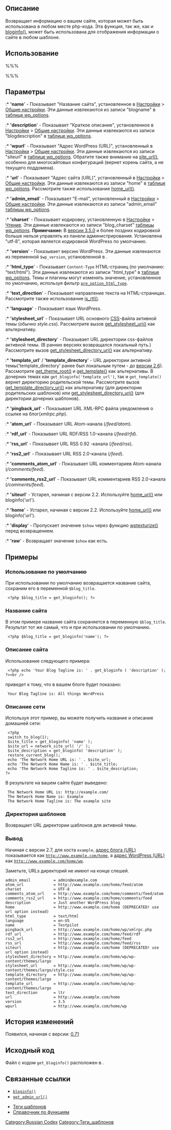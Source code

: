 {{Languages|
{{en|Template Tags/get_bloginfo}}
{{ja|テンプレートタグ/get_bloginfo}}
{{pt-br|Template Tags/get_bloginfo}}
{{tr|Tema Etiketleri/get_bloginfo}}
{{ru|Теги шаблонов/get_bloginfo}}
}}

== Описание ==

Возвращает информацию о вашем сайте, которая может быть использована в любом месте php-кода. Эта функция, так же, как и [[Теги шаблонов/bloginfo|bloginfo()]], может быть использована для отображения информации о сайте в любом шаблоне. 

== Использование ==

%%% <?php $bloginfo = get_bloginfo( $show, $filter ); ?> %%%

== Параметры ==

{{Parameter|$show|string|Какую именно информацию вы хотите получить.|необязательный|name}}

:* ''''name'''' - Показывает "Название сайта", установленное в [[Административные_панели#General|Настройки]] > [[Settings_General_SubPanel|Общие настройки]]. Эти данные извлекаются из записи "blogname" в [[Database Description#Table:_wp_options|таблице wp_options]].
:* ''''description'''' - Показывает "Краткое описание", установленное в [[Административные_панели#General|Настройки]] > [[Settings_General_SubPanel|Общие настройки]].  Эти данные извлекаются из записи "blogdescription" в [[Database Description#Table:_wp_options|таблице wp_options]].
:* ''''wpurl'''' - Показывает "Адрес WordPress (URL)", установленный в [[Административные_панели#General|Настройки]] > [[Settings_General_SubPanel|Общие настройки]]. Эти данные извлекаются из записи "siteurl" в [[Database Description#Table:_wp_options|таблице wp_options]]. Обратите также внимание на [[Function_Reference/site_url | site_url()]], особенно для многосайтовых конфигураций (вернет корень сайта, а не текущего поддомена).
:* ''''url'''' - Показывает "Адрес сайта (URL)", установленный в [[Административные_панели#General|Настройки]] > [[Settings_General_SubPanel|Общие настройки]]. Эти данные извлекаются из записи "home" в [[Database Description#Table:_wp_options|таблице wp_options]]. Рассмотрите также использование [[Function_Reference/home_url | home_url()]].
:* ''''admin_email'''' - Показывает "E-mail", установленный в [[Административные_панели#General|Настройки]] > [[Settings_General_SubPanel|Общие настройки]]. Эти данные извлекаются из записи "admin_email" [[Database Description#Table:_wp_options|таблицы wp_options]].
:* ''''charset'''' - Показывает кодировку, установленную в [[Административные_панели#Reading|Настройки]] > [[Settings_Reading_SubPanel|Чтение]]. Эти данные извлекаются из записи "blog_charset" [[Database Description#Table:_wp_options|таблицы wp_options]].  '''Примечание:''' В [[Версия 3.5|версии 3.5.0]] и более поздних кодировкой больше нельзя управлять из панели администрирования. Установлена "utf-8", которая является кодировкой WordPress по умолчанию. 
:* ''''version'''' - Показывает версию WordPress. Эти данные извлекаются из переменной <tt>$wp_version</tt>, установленной в {{Trac|wp-includes/version.php}}.
:* ''''html_type'''' - Показывает <tt>Content-Type</tt> HTML-страниц (по умолчанию: "text/html"). Эти данные извлекаются из записи "html_type" в [[Database Description#Table:_wp_options|таблице wp_options]]. Темы и плагины могут изменять значение, установленное по умолчанию, используя фильтр <tt>[[Plugin_API/Filter_Reference|pre_option_html_type]]</tt>.
:* ''''text_direction'''' - Показывает направление текста на HTML-страницах. Рассмотрите также использование [[Function_Reference/is_rtl | is_rtl()]].
:* ''''language'''' - Показывает язык WordPress.
:* ''''stylesheet_url'''' - Показывает URL основного [[Глоссарий#CSS|CSS]]-файла активной темы (обычно ''style.css''). Рассмотрите вызов [[Function_Reference/get_stylesheet_uri | get_stylesheet_uri()]] как альтернативу.
:* ''''stylesheet_directory'''' - Показывает URL директории css-файлов активной темы. (В ранних версиях возвращался локальный путь.) Рассмотрите вызов [[Function_Reference/get_stylesheet_directory_uri | get_stylesheet_directory_uri()]] как альтернативу.
:* ''''template_url'''' / ''''template_directory'''' - URL директории активной темы('template_directory' ранее был локальным путем  - до [[Version 2.6|версии 2.6]]). Рассмотрите [[Function_Reference/get_theme_root|get_theme_root()]] и [[Function_Reference/get_template|get_template()]] как альтернативы.  В дочерних темах как <tt>get_bloginfo('template_url')</tt>, так и <tt>get_template()</tt> вернет директорию родительской темы. Рассмотрите вызов [[Function_Reference/get_template_directory_uri | get_template_directory_uri()]] как альтернативу (для директории родительских шаблонов) или [[Function_Reference/get_stylesheet_directory_uri | get_stylesheet_directory_uri()]] (для директории дочерних шаблонов).
:* ''''pingback_url'''' - Показывает URL XML-RPC файла уведомления о ссылке на блог(''xmlrpc.php'').
:* ''''atom_url'''' - Показывает URL Atom-канала (''/feed/atom'').
:* ''''rdf_url'''' - Показывает URL RDF/RSS 1.0-канала (''/feed/rfd'').
:* ''''rss_url'''' - Показывает URL RSS 0.92 -канала (''/feed/rss'').
:* ''''rss2_url'''' - Показывает URL RSS 2.0-канала (''/feed'').
:* ''''comments_atom_url'''' - Показывает URL комментариев Atom-канала (''/comments/feed'').
:* ''''comments_rss2_url'''' - Показывает URL комментариев RSS 2.0-канала (''/comments/feed'').
:* ''''siteurl'''' - Устарел, начиная с версии 2.2. Используйте [[Function_Reference/home_url | home_url()]] или bloginfo('url').
:* ''''home'''' - Устарел, начиная с версии 2.2. Используйте [[Function_Reference/home_url | home_url()]] или bloginfo('url').

{{Parameter|$filter|string|Ключевое слово, определяющее способ фильтрации полученных данных.|Необязательный|raw}}

:* ''''display'''' - Пропускает значение <tt>$show</tt> через функцию  [[Function_Reference/wptexturize | wptexturize()]] перед возвращением.
:* ''''raw'''' - Возвращает значение <tt>$show</tt> как есть.

== Примеры ==

=== Использование по умолчанию ===

При использовании по умолчанию возвращается название сайта, сохраним его в переменной <tt>$blog_title</tt>.

<pre>
 <?php $blog_title = get_bloginfo(); ?>
</pre>

=== Название сайта ===

В этом примере название сайта сохраняется в переменную <tt>$blog_title</tt>.  Результат тот же самый, что и при использовании по умолчанию.

<pre>
 <?php $blog_title = get_bloginfo('name'); ?>
</pre>

=== Описание сайта ===

Использование следующего примера:

<pre>
 <?php echo 'Your Blog Tagline is: ' . get_bloginfo ( 'description' );  ?><br />
</pre>

приведет к тому, что в вашем блоге будет показано:

<pre>
 Your Blog Tagline is: All things WordPress
</pre>

=== Описание сети ===

Используя этот пример, вы можете получить название и описание домашней сети:

<pre>
 <?php
 switch_to_blog(1);
 $site_title = get_bloginfo( 'name' );
 $site_url = network_site_url( '/' );
 $site_description = get_bloginfo( 'description' );
 restore_current_blog();
 echo 'The Network Home URL is: ' . $site_url;
 echo 'The Network Home Name is: ' . $site_title;
 echo 'The Network Home Tagline is: ' . $site_description;  
?>
</pre>

В результате на вашем сайте будет выведено:

<pre>
 The Network Home URL is: http://example.com/
 The Network Home Name is: Example
 The Network Home Tagline is: The example site
</pre>

=== Директория шаблонов ===

Возвращает URL директории шаблонов для активной темы. 

=== Вывод ===

Начиная с версии 2.7, для хоста <tt>example</tt>, [[Settings_General_SubPanel|адрес блога (URL)]] показывается как <tt>http://www.example.com/home</tt>, а [[Settings_General_SubPanel|адрес WordPress (URL)]] как <tt>http://www.example.com/home/wp</tt>.

Заметьте, URLs директорий не имеют на конце слешей.

<pre>
admin_email          = admin@example.com
atom_url             = http://www.example.com/home/feed/atom
charset              = UTF-8
comments_atom_url    = http://www.example.com/home/comments/feed/atom
comments_rss2_url    = http://www.example.com/home/comments/feed
description          = Just another WordPress blog
home                 = http://www.example.com/home (DEPRECATED! use url option instead)
html_type            = text/html
language             = en-US
name                 = Testpilot
pingback_url         = http://www.example.com/home/wp/xmlrpc.php
rdf_url              = http://www.example.com/home/feed/rdf
rss2_url             = http://www.example.com/home/feed
rss_url              = http://www.example.com/home/feed/rss
siteurl              = http://www.example.com/home (DEPRECATED! use url option instead)
stylesheet_directory = http://www.example.com/home/wp/wp-content/themes/largo
stylesheet_url       = http://www.example.com/home/wp/wp-content/themes/largo/style.css
template_directory   = http://www.example.com/home/wp/wp-content/themes/largo
template_url         = http://www.example.com/home/wp/wp-content/themes/largo
text_direction       = ltr
url                  = http://www.example.com/home
version              = 3.5
wpurl                = http://www.example.com/home/wp
</pre>

== История изменений ==

Появился, начиная с версии: [[Version 0.71|0.71]]

== Исходный код ==
Файл с кодом <tt>get_bloginfo()</tt> расположен в <tt>{{Trac|wp-includes/general-template.php|tags/{{CurrentVersion}}|400}}</tt>.

== Связанные ссылки  ==

* [[Теги_шаблонов/bloginfo|<tt>bloginfo()</tt>]]
* [[Function_Reference/get_admin_url|<tt>get_admin_url()</tt>]]

* [[Теги шаблонов]]
* [[Справочник по функциям]]

[[Category:Russian Codex]]
[[Category:Теги_шаблонов]]